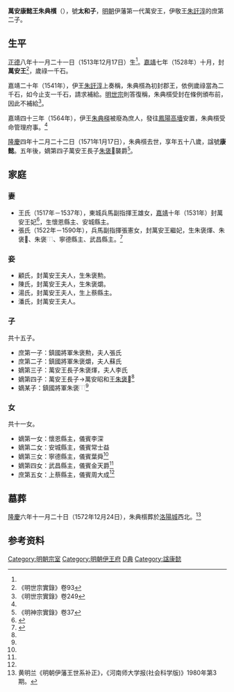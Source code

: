 '''萬安康懿王朱典櫍'''（{{bd|1513年|12月17日|1571年|1月17日}}），號'''太和子'''，[[明朝|明朝]]伊藩第一代萬安王，伊敬王[[朱訏淳|朱訏淳]]的庶第二子。

==生平==
[[正德_(明朝)|正德]]八年十一月二十一日（1513年12月17日）生<ref name=mz/>。[[嘉靖|嘉靖]]七年（1528年）十月，封'''萬安王'''<ref>《明世宗實錄》卷93</ref>，歲祿一千石。

嘉靖二十年（1541年），伊王[[朱訏淳|朱訏淳]]上奏稱，朱典櫍為初封郡王，依例歲祿當為二千石，如今止支一千石，請求補給。[[明世宗|明世宗]]則答復稱，朱典櫍受封在條例頒布前，因此不補給<ref>《明世宗實錄》卷249</ref>。

嘉靖四十三年（1564年），伊王[[朱典楧|朱典楧]]被廢為庶人，發往[[鳳陽府|鳳陽]][[高墻|高墻]]安置，朱典櫍受命管理府事。<ref name=mz/>

[[隆慶_(明朝)|隆慶]]四年十二月二十二日（1571年1月17日），朱典櫍去世，享年五十八歲，諡號'''康懿'''。五年後，嫡第四子萬安王長子[[朱褒𰞒|朱褒𰞒]]襲爵<ref>《明神宗實錄》卷37</ref>。

==家庭==
===妻===
*王氏（1517年－1537年），東城兵馬副指揮王雄女，[[嘉靖|嘉靖]]十年（1531年）封萬安王妃<ref>{{cite web|author1=|title=《大明勑賜萬安王（朱典櫍）妃王氏壙誌文》|url=http://csid.zju.edu.cn/tomb/stone/detail?id=40288b95721860b601725f0708d00168&rubbingId=40288b95721860b601725f0708d60169|publisher=浙江大學中國歷代墓誌數據庫}}</ref>，生懷恩縣主、安城縣主。
*張氏（1522年－1590年），兵馬副指揮張憲女，封萬安王繼妃，生朱褒煇、朱褒𰞒、朱褒[[File:⿰礻爂.png|15px]]、寧德縣主、武昌縣主。<ref name=zs>{{cite web|author1=|title=《皇明冊封妃母張氏墓志》|url=http://csid.zju.edu.cn/tomb/stone/detail?id=40288b95721860b601725f0708b80164&rubbingId=40288b95721860b601725f0708be0165|publisher=浙江大學中國歷代墓誌數據庫}}</ref>

===妾===
*顧氏，封萬安王夫人，生朱褒勲。
*陳氏，封萬安王夫人，生朱褒爝。
*湯氏，封萬安王夫人，生上蔡縣主。
*潘氏，封萬安王夫人。

===子===
共十五子。
*庶第一子：鎮國將軍朱褒勲，夫人張氏
*庶第二子：鎮國將軍朱褒爝，夫人蘇氏
*嫡第三子：萬安王長子朱褒煇，夫人李氏
*嫡第四子：萬安王長子→萬安昭和王[[朱褒𰞒|朱褒𰞒]]<ref name=mz/>
*嫡某子：鎮國將軍朱褒[[File:⿰礻爂.png|15px]]<ref name=zs/>

===女===
共十一女。
*嫡第一女：懷恩縣主，儀賓李深
*嫡第二女：安城縣主，儀賓常士益
*嫡第三女：寧德縣主，儀賓葉舜<ref name=mz/>
*嫡第四女：武昌縣主，儀賓金天爵<ref name=zs/>
*庶第五女：上蔡縣主，儀賓周大成<ref name=mz/>

==墓葬==
[[隆慶_(明朝)|隆慶]]六年十一月二十日（1572年12月24日），朱典櫍葬於[[洛陽城|洛陽城]]西北。<ref name=mz>黄明兰《明朝伊藩王世系补正》，《河南师大学报(社会科学版)》1980年第3期。</ref>
{{Quotation|
萬安康懿王墓誌銘<br>
賜進士第通議大夫南京刑部右侍郎前户科都給事中侍經筵柱峰王正國撰<br>
賜進士第進階正二品資善大夫山西布政使司左布政使嵩野朱用書<br>
賜進士第奉政大夫山西按察司提學僉事前尚寳司卿書川劉奮庸篆<br>
萬安康懿王者，太祖高皇帝六世孫，伊敬王之次子也。太祖龍飛淮甸，混一土宇，乃以第二十四子分封洛中，是為伊厲王。厲生簡王。簡生安王。安生悼王、定王。定生莊王、敬王。敬王配妃傅氏、魏氏。生二子：長曰典楧，襲封伊王；次即王也。嘉靖甲子，楧以罪廢，安置鳳陽，勑命王管理府事。王諱典櫍，自稱太和子。器宇凝重，天性孝友，讀書循禮，篤信善行。既理府事，益加敬慎，遵崇祖訓，毋敢急忽。且好贒忘勢，樂輿贒士大夫遊。起亭榭，置苑囿。每遇嘉辰，則延客雅會，開尊賦詩，談咲終日，至夜分無倦。故臺省之官、緒紳之士，鮮有不造其門者。凡次第王之名，德必首曰萬安-{云}-。王生於正德癸酉十一月二十一日，薨於隆慶庚午十二月二十二日，享年五十有九。訃聞於朝，皇上深加悼惜，輟鍾鼓一日，遣行人黄德洋致祭。塋葬，復勑禮議，謚曰康懿。若王者，可謂善始令終，極其榮且備矣。王薨後二年，是為隆慶壬申，乃葬王洛城之西北郊之新兆，十一月二十日也。配妃王氏，兵馬雄女，先王薨。繼妃張氏，兵馬憲女。夫人顧氏、陳氏、陳氏、湯氏、潘氏。男子十五人：長鎮國褒勲，娶張，夫人顧氏出。次鎮國褒爝，娶蘇，夫人陳氏出。次褒煇，封長子，娶李氏，薨。次褒𰞒，復封長子，聘謝氏。俱張氏出。其餘子俱未名封。女子十一人：長封懷恩縣主，配儀賔李深。次安城縣主，配儀賔常士益。王氏出。次寧德縣主，配儀賔葉舜。次武昌縣主，未配。俱張氏出。次上蔡縣主，配儀賔周大成，湯氏出。餘者俱幼。孫男三：曰珂堜、珂埪、坷𡐔，一未名。孫女五：長封昌武郡君，餘俱幼。銘曰：<br>
赫赫伊藩，爰自厲王。分封錫土，實維洛陽。簡安悼定，莊王則立。贒而弗嗣，敬以弟及。是生萬安，樂善親贒。紹休纘德，益懋撝謙。植學履道，恭儉温良。年嗇德豐，厥後永昌。北邙之陽，洛水之-{干}-。龍旗金棺，載栖載安。
}}

==参考资料==
{{reflist|3}}

{{s-start}}
{{s-none|無|[[明朝|明政府]]封之}}
{{s-ttl|title=[[明朝藩王列表_(伊王系)#萬安國|明朝伊藩萬安王]]|years=1528年－1570年}}
{{s-aft|after=子昭和王[[朱褒𰞒|朱褒𰞒]]}}
{{end}}

[[Category:明朝宗室|Category:明朝宗室]]
[[Category:明朝伊王府|Category:明朝伊王府]]
[[Category:朱姓|D典]]
[[Category:諡康懿|Category:諡康懿]]
